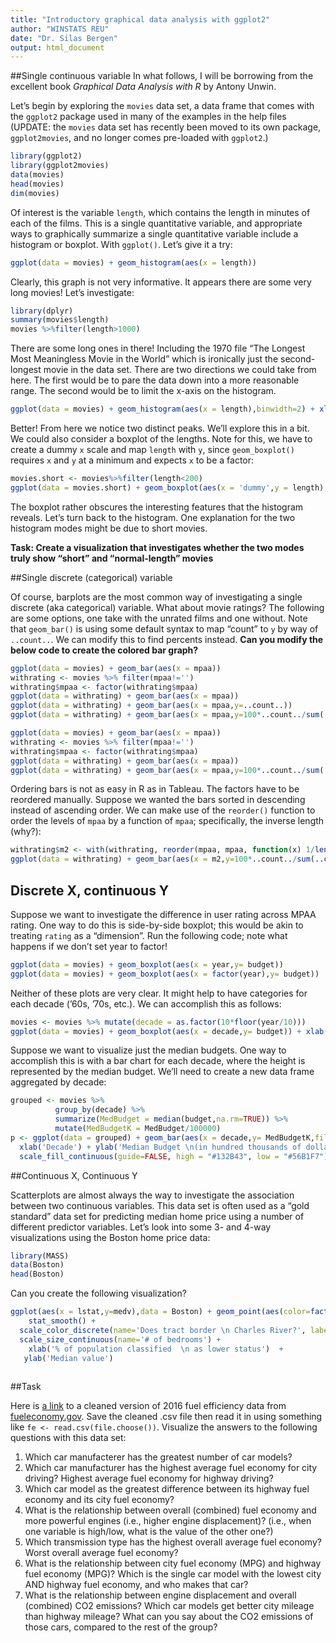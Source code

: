 ```yaml
---
title: "Introductory graphical data analysis with ggplot2"
author: "WINSTATS REU"
date: "Dr. Silas Bergen"
output: html_document
---
```



##Single continuous variable 
In what follows, I will be borrowing from the excellent book *Graphical Data Analysis with R* by Antony Unwin.  

Let's begin by exploring the `movies` data set, a data frame that comes with the `ggplot2` package used in many of the examples in the help files (UPDATE: the `movies` data set has recently been moved to its own package, `ggplot2movies`, and no longer comes pre-loaded with `ggplot2`.)
```r
library(ggplot2)
library(ggplot2movies)
data(movies)
head(movies)
dim(movies)
```

Of interest is the variable `length`, which contains the length in minutes of each of the films.  This is a single quantitative variable, and appropriate ways to graphically summarize a single quantitative variable include a histogram or boxplot. With `ggplot()`.  Let's give it a try:   


```r
ggplot(data = movies) + geom_histogram(aes(x = length))
```

Clearly, this graph is not very informative.  It appears there are some very long movies!  Let's investigate:

```r
library(dplyr)
summary(movies$length)
movies %>%filter(length>1000)
```

There are some long ones in there!  Including the 1970 file "The Longest Most Meaningless Movie in the World" which is ironically just the second-longest movie in the data set. There are two directions we could take from here.  The first would be to pare the data down into a more reasonable range.  The second would be to limit the x-axis on the histogram.


```r
ggplot(data = movies) + geom_histogram(aes(x = length),binwidth=2) + xlim(c(0,200))
```

Better!  From here we notice two distinct peaks.  We'll explore this in a bit.  We could also consider a boxplot of the lengths.  Note for this, we have to create a dummy `x` scale and map `length` with `y`, since `geom_boxplot()` requires `x` and `y` at a minimum and expects `x` to be a factor:

```r
movies.short <- movies%>%filter(length<200)
ggplot(data = movies.short) + geom_boxplot(aes(x = 'dummy',y = length),outlier.size=0) 
```

The boxplot rather obscures the interesting features that the histogram reveals.  Let's turn back to the histogram.  One explanation for the two histogram modes might be due to short movies. 

**Task:  Create a visualization that investigates whether the two modes truly show "short" and "normal-length" movies**

##Single discrete (categorical) variable

Of course, barplots are the most common way of investigating a single discrete (aka categorical) variable.  What about movie ratings?  The following are some options, one take with the unrated films and one without.  Note that `geom_bar()` is using some default syntax to map "count" to `y` by way of `..count..`.  We can modify this to find percents instead.  **Can you modify the below code to create the colored bar graph?**

```r
ggplot(data = movies) + geom_bar(aes(x = mpaa)) 
withrating <- movies %>% filter(mpaa!='')
withrating$mpaa <- factor(withrating$mpaa)
ggplot(data = withrating) + geom_bar(aes(x = mpaa)) 
ggplot(data = withrating) + geom_bar(aes(x = mpaa,y=..count..)) 
ggplot(data = withrating) + geom_bar(aes(x = mpaa,y=100*..count../sum(..count..)))  + ylab('Percent')
```

```r
ggplot(data = movies) + geom_bar(aes(x = mpaa)) 
withrating <- movies %>% filter(mpaa!='')
withrating$mpaa <- factor(withrating$mpaa)
ggplot(data = withrating) + geom_bar(aes(x = mpaa)) 
ggplot(data = withrating) + geom_bar(aes(x = mpaa,y=100*..count../sum(..count..),fill=mpaa))  + ylab('Percent')
```

Ordering bars is not as easy in R as in Tableau.  The factors have to be reordered manually.  Suppose we wanted the bars sorted in descending instead of ascending order. We can make use of the `reorder()` function to order the levels of `mpaa` by a function of `mpaa`; specifically, the inverse length (why?): 

```r
withrating$m2 <- with(withrating, reorder(mpaa, mpaa, function(x) 1/length(x)))
ggplot(data = withrating) + geom_bar(aes(x = m2,y=100*..count../sum(..count..),fill=mpaa))  + ylab('Percent')
```


## Discrete X, continuous Y

Suppose we want to investigate the difference in user rating across MPAA rating.  One way to do this is side-by-side boxplot; this would be akin to treating `rating` as a "dimension". Run the following code; note what happens if we don't set year to factor!



```r
ggplot(data = movies) + geom_boxplot(aes(x = year,y= budget)) 
ggplot(data = movies) + geom_boxplot(aes(x = factor(year),y= budget)) 
```

Neither of these plots are very clear.  It might help to have categories for each decade ('60s, '70s, etc.). We can accomplish this as follows:

```r
movies <- movies %>% mutate(decade = as.factor(10*floor(year/10)))
ggplot(data = movies) + geom_boxplot(aes(x = decade,y= budget)) + xlab('Decade')
```


Suppose we want to visualize just the median budgets.  One way to accomplish this is with a bar chart for each decade, where the height is represented by the median budget.  We'll need to create a new data frame aggregated by decade:

```r
grouped <- movies %>% 
          group_by(decade) %>% 
          summarize(MedBudget = median(budget,na.rm=TRUE)) %>%
          mutate(MedBudgetK = MedBudget/100000)
p <- ggplot(data = grouped) + geom_bar(aes(x = decade,y= MedBudgetK,fill=MedBudgetK),stat='identity') + 
  xlab('Decade') + ylab('Median Budget \n(in hundred thousands of dollars)') + 
  scale_fill_continuous(guide=FALSE, high = "#132B43", low = "#56B1F7") 
```

##Continuous X, Continuous Y

Scatterplots are almost always the way to investigate the association between two continuous variables. This data set is often used as a "gold standard" data set for predicting median home price using a number of different predictor variables. Let's look into some 3- and 4-way visualizations using the Boston home price data:

```r
library(MASS)
data(Boston)
head(Boston)
```

Can you create the following visualization?
```r
ggplot(aes(x = lstat,y=medv),data = Boston) + geom_point(aes(color=factor(chas),size=rm),alpha=0.7) +
    stat_smooth() + 
  scale_color_discrete(name='Does tract border \n Charles River?', labels=c('No','Yes')) + 
  scale_size_continuous(name='# of bedrooms') + 
    xlab('% of population classified  \n as lower status')  + 
   ylab('Median value')
                         
```

##Task

Here is [a link](https://www.dropbox.com/s/hokd60zv3d4931o/Fuel-Efficiency-2016.csv?dl=0) to a cleaned version of 2016 fuel efficiency data from [fueleconomy.gov](https://www.fueleconomy.gov/feg/download.shtml). Save the cleaned .csv file then read it in using something like `fe <- read.csv(file.choose())`.  Visualize the answers to the following questions with this data set:

1.   Which car manufacterer has the greatest number of car models? 
2.  Which car manufacturer has the highest average fuel economy for city driving?  Highest average fuel economy for highway driving?
3.  Which car model as the greatest difference between its highway fuel economy and its city fuel economy?
4. What is the relationship between overall (combined) fuel economy and more powerful engines (i.e., higher engine displacement)? (i.e., when one variable is high/low, what is the value of the other one?) 
5. Which transmission type has the highest overall average fuel economy? Worst overall average fuel economy?
6. What is the relationship between city fuel economy (MPG) and highway fuel economy (MPG)? Which is the single car model with the lowest city AND highway fuel economy, and who makes that car? 
7. What is the relationship between engine displacement and overall (combined) CO2 emissions?  Which car models get better city mileage than highway mileage?  What can you say about the CO2 emissions of those cars, compared to the rest of the group? 
